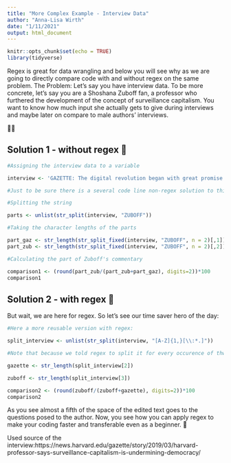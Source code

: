 ```yaml
---
title: "More Complex Example - Interview Data"
author: "Anna-Lisa Wirth"
date: "1/11/2021"
output: html_document
---
```


```r
knitr::opts_chunk$set(echo = TRUE)
library(tidyverse)
```

Regex is great for data wrangling and below you will see why as we are going to directly compare code with and without regex on the same problem.
The Problem: Let's say you have interview data. To be more concrete, let's say you are a Shoshana Zuboff fan, a professor who furthered the development of the concept of surveillance capitalism. You want to know how much input she actually gets to give during interviews and maybe later on compare to male authors' interviews. 

👩‍💻

## Solution 1 - without regex 🐌

```r
#Assigning the interview data to a variable

interview <- 'GAZETTE: The digital revolution began with great promise. When did you start worrying that the tech giants driving it were becoming more interested in exploiting us than serving us? ZUBOFF: In my 2002 book, “The Support Economy,” I looked at the challenges to capitalism in shifting from a mass to an individual-oriented structure of consumption. I discussed how we finally had the technology to align the forces of supply and demand. However, the early indications were that the people framing that first generation of e-commerce were more preoccupied with tracking cookies and attracting eyeballs for advertising than they were in the historic opportunity they faced. For a time I thought this was part of the trial and error of a profound structural transformation, but, certainly by 2007, I understood that this was actually a new variant of capitalism that was taking hold of the digital milieu. The opportunities to align supply and demand around the needs of individuals were overtaken by a new economic logic that offered a fast track to monetization.'

#Just to be sure there is a several code line non-regex solution to this:

#Splitting the string 

parts <- unlist(str_split(interview, "ZUBOFF"))

#Taking the character lengths of the parts

part_gaz <- str_length(str_split_fixed(interview, "ZUBOFF", n = 2)[,1])
part_zub <- str_length(str_split_fixed(interview, "ZUBOFF", n = 2)[,2]) 

#Calculating the part of Zuboff's commentary

comparison1 <- (round(part_zub/(part_zub+part_gaz), digits=2))*100
comparison1


```

## Solution 2 - with regex  🚀

But wait, we are here for regex. So let's see our time saver hero of the day:

```r

#Here a more reusable version with regex:

split_interview <- unlist(str_split(interview, "[A-Z]{1,}[\\:*.]"))

#Note that because we told regex to split it for every occurence of thw speaker indication we will have to disregard the here empty first string that is produced for our example. Therefore, we use 2 and 3. 

gazette <- str_length(split_interview[2])

zuboff <- str_length(split_interview[3])

comparison2 <- (round(zuboff/(zuboff+gazette), digits=2))*100
comparison2

```

As you see almost a fifth of the space of the edited text goes to the questions posed to the author. Now, you see how you can apply regex to make your coding faster and transferable even as a beginner. 🤩

Used source of the interview:https://news.harvard.edu/gazette/story/2019/03/harvard-professor-says-surveillance-capitalism-is-undermining-democracy/




